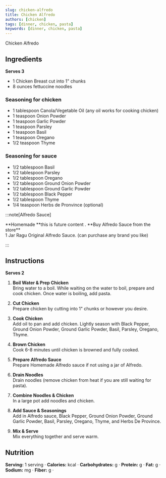 ```yaml
---
slug: chicken-alfredo
title: Chicken Alfredo
authors: [chicken]
tags: [dinner, chicken, pasta]
keywords: [dinner, chicken, pasta]
---
```


Chicken Alfredo
<!-- <img src="/img/chicken-and-orzo-skillet.jpg" alt="Creamy Chicken And Orzo Skillet Picture" width="800" height="670" /> -->

<!-- truncate -->


## Ingredients
**Serves 3**
- 1 Chicken Breast cut into 1" chunks
- 8 ounces fettuccine noodles

### Seasoning for chicken
- 1 tablespoon Canola/Vegetable Oil (any oil works for cooking chicken)
- 1 teaspoon Onion Powder
- 1 teaspoon Garlic Powder
- 1 teaspoon Parsley
- 1 teaspoon Basil
- 1 teaspoon Oregano
- 1/2 teaspoon Thyme

### Seasoning for sauce
- 1/2 tablespoon Basil
- 1/2 tablespoon Parsley
- 1/2 tablespoon Oregano
- 1/2 tablespoon Ground Onion Powder
- 1/2 tablespoon Ground Garlic Powder
- 1/2 tablespoon Black Pepper
- 1/2 tablespoon Thyme 
- 1/4 teaspoon Herbs de Pronvince (optional)

:::note[Alfredo Sauce]

<Tabs>
  <TabItem value="Home Made Alfredo Sauce" label="Home Made Alfedo Sauce"> **Homemade **this is future content .</TabItem>
  <TabItem value="Ragu" label="Ragu">**Buy Alfredo Sauce from the store**<br/> 1 Jar Ragu Original Alfredo Sauce. (can purchase any brand you like)</TabItem>
</Tabs>

:::

## Instructions 
**Serves 2**

1. **Boil Water & Prep Chicken**  
Bring water to a boil. While waiting on the water to boil, prepare and cook chicken. Once water is boiling, add pasta.

2. **Cut Chicken**  
Prepare chicken by cutting into 1" chunks or however you desire.

3. **Cook Chicken**  
Add oil to pan and add chicken. Lightly season with Black Pepper, Ground Onion Powder, Ground Garlic Powder, Basil, Parsley, Oregano, Thyme.

4. **Brown Chicken**  
Cook 6-8 minutes until chicken is browned and fully cooked.

5. **Prepare Alfredo Sauce**  
Prepare Homemade Alfredo sauce if not using a jar of Alfredo.

6. **Drain Noodles**  
Drain noodles (remove chicken from heat if you are still waiting for pasta).

7. **Combine Noodles & Chicken**  
In a large pot add noodles and chicken.

8. **Add Sauce & Seasonings**  
Add in Alfredo sauce, Black Pepper, Ground Onion Powder, Ground Garlic Powder, Basil, Parsley, Oregano, Thyme, and Herbs De Province.

9. **Mix & Serve**  
Mix everything together and serve warm.


## Nutrition
**Serving:** 1 serving · 
**Calories:** kcal · 
**Carbohydrates:** g · 
**Protein:** g · 
**Fat:** g · 
**Sodium:** mg · 
**Fiber:** g ·